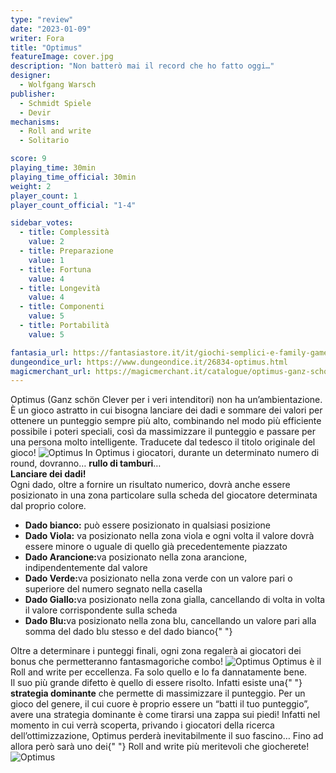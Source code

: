 ```yaml
---
type: "review"
date: "2023-01-09"
writer: Fora
title: "Optimus"
featureImage: cover.jpg
description: "Non batterò mai il record che ho fatto oggi…"
designer:
  - Wolfgang Warsch
publisher:
  - Schmidt Spiele
  - Devir
mechanisms:
  - Roll and write
  - Solitario

score: 9
playing_time: 30min
playing_time_official: 30min
weight: 2
player_count: 1
player_count_official: "1-4"

sidebar_votes:
  - title: Complessità
    value: 2
  - title: Preparazione
    value: 1
  - title: Fortuna
    value: 4
  - title: Longevità
    value: 4
  - title: Componenti
    value: 5
  - title: Portabilità
    value: 5

fantasia_url: https://fantasiastore.it/it/giochi-semplici-e-family-games/6378-optimus-ganz-schn-clever.html
dungeondice_url: https://www.dungeondice.it/26834-optimus.html
magicmerchant_url: https://magicmerchant.it/catalogue/optimus-ganz-schoen-clever-45340/
---
```


<Setting>
  Optimus (Ganz schön Clever per i veri intenditori) non ha un’ambientazione. È
  un gioco astratto in cui bisogna lanciare dei dadi e sommare dei valori per
  ottenere un punteggio sempre più alto, combinando nel modo più efficiente
  possibile i poteri speciali, così da massimizzare il punteggio e passare per
  una persona molto intelligente. Traducete dal tedesco il titolo originale del
  gioco!
</Setting>

<img src="./game1.jpg" alt="Optimus" />

<Rules>
  In Optimus i giocatori, durante un determinato numero di round, dovranno…
  <strong>rullo di tamburi</strong>…
  <br />
  <strong>Lanciare dei dadi!</strong>
  <br />
  Ogni dado, oltre a fornire un risultato numerico, dovrà anche essere posizionato
  in una zona particolare sulla scheda del giocatore determinata dal proprio colore.
  <br />
  <ul>
    <li>
      <strong>Dado bianco:</strong> può essere posizionato in qualsiasi
      posizione
    </li>
    <li>
      <strong>Dado Viola:</strong> va posizionato nella zona viola e ogni volta
      il valore dovrà essere minore o uguale di quello già precedentemente
      piazzato
    </li>
    <li>
      <strong>Dado Arancione:</strong>va posizionato nella zona arancione,
      indipendentemente dal valore
    </li>
    <li>
      <strong>Dado Verde:</strong>va posizionato nella zona verde con un valore
      pari o superiore del numero segnato nella casella
    </li>
    <li>
      <strong>Dado Giallo:</strong>va posizionato nella zona gialla, cancellando
      di volta in volta il valore corrispondente sulla scheda
    </li>
    <li>
      <strong>Dado Blu:</strong>va posizionato nella zona blu, cancellando un
      valore pari alla somma del dado blu stesso e del dado bianco{" "}
    </li>
  </ul>
  Oltre a determinare i punteggi finali, ogni zona regalerà ai giocatori dei
  bonus che permetteranno fantasmagoriche combo!
</Rules>

<img src="./game2.jpg" alt="Optimus" />

<Feedback>
  Optimus è il <Link to="/mechanisms/roll-and-write"> Roll and write </Link> per
  eccellenza. Fa solo quello e lo fa dannatamente bene.
  <br />
  Il suo più grande difetto è quello di essere risolto. Infatti esiste una{" "}
  <strong>strategia dominante</strong> che permette di massimizzare il
  punteggio. Per un gioco del genere, il cui cuore è proprio essere un “batti il
  tuo punteggio”, avere una strategia dominante è come tirarsi una zappa sui
  piedi! Infatti nel momento in cui verrà scoperta, privando i giocatori della
  ricerca dell’ottimizzazione, Optimus perderà inevitabilmente il suo fascino…
  Fino ad allora però sarà uno dei{" "}
  <Link to="/mechanisms/roll-and-write"> Roll and write </Link> più meritevoli
  che giocherete!
</Feedback>

<img src="./game3.jpg" alt="Optimus" />
